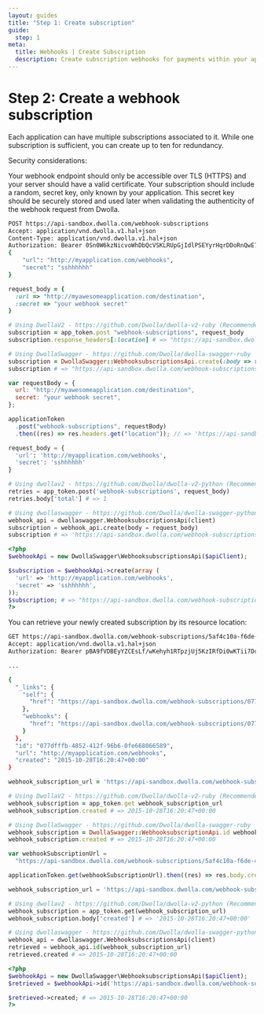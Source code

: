 ```yaml
---
layout: guides
title: "Step 1: Create subscription"
guide:
  step: 1
meta:
  title: Webhooks | Create Subscription
  description: Create subscription webhooks for payments within your application by utilizing our open bank transfer API with no transaction fees.
---
```


# Step 2: Create a webhook subscription

Each application can have multiple subscriptions associated to it. While one subscription is sufficient, you can create up to ten for redundancy.

Security considerations:

Your webhook endpoint should only be accessible over TLS (HTTPS) and your server should have a valid certificate. Your subscription should include a random, secret key, only known by your application. This secret key should be securely stored and used later when validating the authenticity of the webhook request from Dwolla.

```bash
POST https://api-sandbox.dwolla.com/webhook-subscriptions
Accept: application/vnd.dwolla.v1.hal+json
Content-Type: application/vnd.dwolla.v1.hal+json
Authorization: Bearer 0Sn0W6kzNicvoWhDbQcVSKLRUpGjIdlPSEYyrHqrDDoRnQwE7Q
{
    "url": "http://myapplication.com/webhooks",
    "secret": "sshhhhhh"
}
```

```ruby
request_body = {
  :url => "http://myawesomeapplication.com/destination",
  :secret => "your webhook secret"
}

# Using DwollaV2 - https://github.com/Dwolla/dwolla-v2-ruby (Recommended)
subscription = app_token.post "webhook-subscriptions", request_body
subscription.response_headers[:location] # => "https://api-sandbox.dwolla.com/webhook-subscriptions/5af4c10a-f6de-4ac8-840d-42cb65454216"

# Using DwollaSwagger - https://github.com/Dwolla/dwolla-swagger-ruby
subscription = DwollaSwagger::WebhooksubscriptionsApi.create(:body => request_body)
subscription # => "https://api-sandbox.dwolla.com/webhook-subscriptions/5af4c10a-f6de-4ac8-840d-42cb65454216"
```

```javascript
var requestBody = {
  url: "http://myawesomeapplication.com/destination",
  secret: "your webhook secret",
};

applicationToken
  .post("webhook-subscriptions", requestBody)
  .then((res) => res.headers.get("location")); // => 'https://api-sandbox.dwolla.com/webhook-subscriptions/5af4c10a-f6de-4ac8-840d-42cb65454216'
```

```python
request_body = {
  'url': 'http://myapplication.com/webhooks',
  'secret': 'sshhhhhh'
}

# Using dwollav2 - https://github.com/Dwolla/dwolla-v2-python (Recommended)
retries = app_token.post('webhook-subscriptions', request_body)
retries.body['total'] # => 1

# Using dwollaswagger - https://github.com/Dwolla/dwolla-swagger-python
webhook_api = dwollaswagger.WebhooksubscriptionsApi(client)
subscription = webhook_api.create(body = request_body)
subscription # => 'https://api-sandbox.dwolla.com/webhook-subscriptions/5af4c10a-f6de-4ac8-840d-42cb65454216'
```

```php
<?php
$webhookApi = new DwollaSwagger\WebhooksubscriptionsApi($apiClient);

$subscription = $webhookApi->create(array (
  'url' => 'http://myapplication.com/webhooks',
  'secret' => 'sshhhhhh',
));
$subscription; # => "https://api-sandbox.dwolla.com/webhook-subscriptions/5af4c10a-f6de-4ac8-840d-42cb65454216"
?>
```

You can retrieve your newly created subscription by its resource location:

```bash
GET https://api-sandbox.dwolla.com/webhook-subscriptions/5af4c10a-f6de-4ac8-840d-42cb65454216
Accept: application/vnd.dwolla.v1.hal+json
Authorization: Bearer pBA9fVDBEyYZCEsLf/wKehyh1RTpzjUj5KzIRfDi0wKTii7DqY

...

{
  "_links": {
    "self": {
      "href": "https://api-sandbox.dwolla.com/webhook-subscriptions/077dfffb-4852-412f-96b6-0fe668066589"
    },
    "webhooks": {
      "href": "https://api-sandbox.dwolla.com/webhook-subscriptions/077dfffb-4852-412f-96b6-0fe668066589/webhooks"
    }
  },
  "id": "077dfffb-4852-412f-96b6-0fe668066589",
  "url": "http://myapplication.com/webhooks",
  "created": "2015-10-28T16:20:47+00:00"
}
```

```ruby
webhook_subscription_url = 'https://api-sandbox.dwolla.com/webhook-subscriptions/5af4c10a-f6de-4ac8-840d-42cb65454216'

# Using DwollaV2 - https://github.com/Dwolla/dwolla-v2-ruby (Recommended)
webhook_subscription = app_token.get webhook_subscription_url
webhook_subscription.created # => 2015-10-28T16:20:47+00:00

# Using DwollaSwagger - https://github.com/Dwolla/dwolla-swagger-ruby
webhook_subscription = DwollaSwagger::WebhooksubscriptionApi.id webhook_subscription_url
webhook_subscription.created # => 2015-10-28T16:20:47+00:00
```

```javascript
var webhookSubscriptionUrl =
  "https://api-sandbox.dwolla.com/webhook-subscriptions/5af4c10a-f6de-4ac8-840d-42cb65454216";

applicationToken.get(webhookSubscriptionUrl).then((res) => res.body.created); // => '2016-04-20T15:49:50.340Z'
```

```python
webhook_subscription_url = 'https://api-sandbox.dwolla.com/webhook-subscriptions/5af4c10a-f6de-4ac8-840d-42cb65454216'

# Using dwollav2 - https://github.com/Dwolla/dwolla-v2-python (Recommended)
webhook_subscription = app_token.get(webhook_subscription_url)
webhook_subscription.body['created'] # => '2015-10-28T16:20:47+00:00'

# Using dwollaswagger - https://github.com/Dwolla/dwolla-swagger-python
webhook_api = dwollaswagger.WebhooksubscriptionsApi(client)
retrieved = webhook_api.id(webhook_subscription_url)
retrieved.created # => 2015-10-28T16:20:47+00:00
```

```php
<?php
$webhookApi = new DwollaSwagger\WebhooksubscriptionsApi($apiClient);
$retrieved = $webhookApi->id('https://api-sandbox.dwolla.com/webhook-subscriptions/5af4c10a-f6de-4ac8-840d-42cb65454216');

$retrieved->created; # => 2015-10-28T16:20:47+00:00
?>
```
